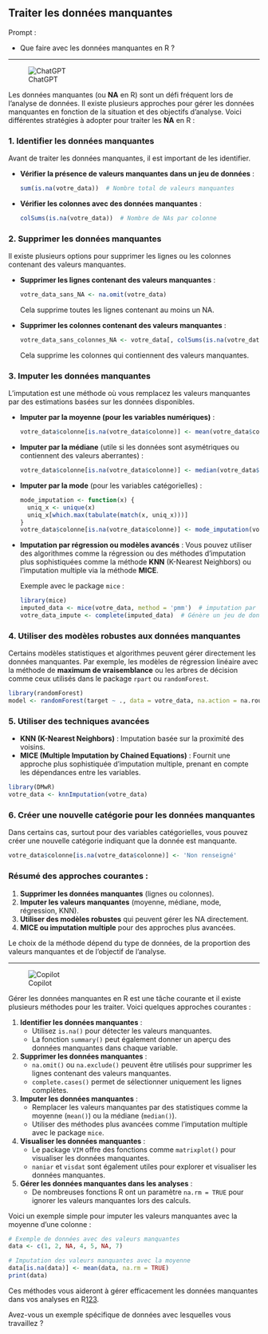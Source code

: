 ## Traiter les données manquantes

::: {.callout-note appearance="simple"}
Prompt : 

* Que faire avec les données manquantes en R ?

:::

----

![ChatGPT](../img/ChatGPT.PNG)

Les données manquantes (ou **NA** en R) sont un défi fréquent lors de l'analyse de données. Il existe plusieurs approches pour gérer les données manquantes en fonction de la situation et des objectifs d'analyse. Voici différentes stratégies à adopter pour traiter les **NA** en R :

### 1. **Identifier les données manquantes**
Avant de traiter les données manquantes, il est important de les identifier.

- **Vérifier la présence de valeurs manquantes dans un jeu de données** :
  ```R
  sum(is.na(votre_data))  # Nombre total de valeurs manquantes
  ```

- **Vérifier les colonnes avec des données manquantes** :
  ```R
  colSums(is.na(votre_data))  # Nombre de NAs par colonne
  ```

### 2. **Supprimer les données manquantes**
Il existe plusieurs options pour supprimer les lignes ou les colonnes contenant des valeurs manquantes.

- **Supprimer les lignes contenant des valeurs manquantes** :
  ```R
  votre_data_sans_NA <- na.omit(votre_data)
  ```

  Cela supprime toutes les lignes contenant au moins un NA.

- **Supprimer les colonnes contenant des valeurs manquantes** :
  ```R
  votre_data_sans_colonnes_NA <- votre_data[, colSums(is.na(votre_data)) == 0]
  ```

  Cela supprime les colonnes qui contiennent des valeurs manquantes.

### 3. **Imputer les données manquantes**
L’imputation est une méthode où vous remplacez les valeurs manquantes par des estimations basées sur les données disponibles.

- **Imputer par la moyenne (pour les variables numériques)** :
  ```R
  votre_data$colonne[is.na(votre_data$colonne)] <- mean(votre_data$colonne, na.rm = TRUE)
  ```

- **Imputer par la médiane** (utile si les données sont asymétriques ou contiennent des valeurs aberrantes) :
  ```R
  votre_data$colonne[is.na(votre_data$colonne)] <- median(votre_data$colonne, na.rm = TRUE)
  ```

- **Imputer par la mode** (pour les variables catégorielles) :
  ```R
  mode_imputation <- function(x) {
    uniq_x <- unique(x)
    uniq_x[which.max(tabulate(match(x, uniq_x)))]
  }
  votre_data$colonne[is.na(votre_data$colonne)] <- mode_imputation(votre_data$colonne)
  ```

- **Imputation par régression ou modèles avancés** :
  Vous pouvez utiliser des algorithmes comme la régression ou des méthodes d’imputation plus sophistiquées comme la méthode **KNN** (K-Nearest Neighbors) ou l’imputation multiple via la méthode **MICE**.

  Exemple avec le package `mice` :
  ```R
  library(mice)
  imputed_data <- mice(votre_data, method = 'pmm')  # imputation par "predictive mean matching"
  votre_data_impute <- complete(imputed_data)  # Génère un jeu de données complet
  ```

### 4. **Utiliser des modèles robustes aux données manquantes**
Certains modèles statistiques et algorithmes peuvent gérer directement les données manquantes. Par exemple, les modèles de régression linéaire avec la méthode de **maximum de vraisemblance** ou les arbres de décision comme ceux utilisés dans le package `rpart` ou `randomForest`.

```R
library(randomForest)
model <- randomForest(target ~ ., data = votre_data, na.action = na.roughfix)
```

### 5. **Utiliser des techniques avancées**
- **KNN (K-Nearest Neighbors)** : Imputation basée sur la proximité des voisins.
- **MICE (Multiple Imputation by Chained Equations)** : Fournit une approche plus sophistiquée d'imputation multiple, prenant en compte les dépendances entre les variables.

```R
library(DMwR)
votre_data <- knnImputation(votre_data)
```

### 6. **Créer une nouvelle catégorie pour les données manquantes**
Dans certains cas, surtout pour des variables catégorielles, vous pouvez créer une nouvelle catégorie indiquant que la donnée est manquante.

```R
votre_data$colonne[is.na(votre_data$colonne)] <- 'Non renseigné'
```

### Résumé des approches courantes :
1. **Supprimer les données manquantes** (lignes ou colonnes).
2. **Imputer les valeurs manquantes** (moyenne, médiane, mode, régression, KNN).
3. **Utiliser des modèles robustes** qui peuvent gérer les NA directement.
4. **MICE ou imputation multiple** pour des approches plus avancées.

Le choix de la méthode dépend du type de données, de la proportion des valeurs manquantes et de l'objectif de l'analyse.

----

![Copilot](../img/copilot.PNG)

Gérer les données manquantes en R est une tâche courante et il existe plusieurs méthodes pour les traiter. Voici quelques approches courantes :

1. **Identifier les données manquantes** :
   - Utilisez `is.na()` pour détecter les valeurs manquantes.
   - La fonction `summary()` peut également donner un aperçu des données manquantes dans chaque variable.

2. **Supprimer les données manquantes** :
   - `na.omit()` ou `na.exclude()` peuvent être utilisés pour supprimer les lignes contenant des valeurs manquantes.
   - `complete.cases()` permet de sélectionner uniquement les lignes complètes.

3. **Imputer les données manquantes** :
   - Remplacer les valeurs manquantes par des statistiques comme la moyenne (`mean()`) ou la médiane (`median()`).
   - Utiliser des méthodes plus avancées comme l'imputation multiple avec le package `mice`.

4. **Visualiser les données manquantes** :
   - Le package `VIM` offre des fonctions comme `matrixplot()` pour visualiser les données manquantes.
   - `naniar` et `visdat` sont également utiles pour explorer et visualiser les données manquantes.

5. **Gérer les données manquantes dans les analyses** :
   - De nombreuses fonctions R ont un paramètre `na.rm = TRUE` pour ignorer les valeurs manquantes lors des calculs.

Voici un exemple simple pour imputer les valeurs manquantes avec la moyenne d'une colonne :

```r
# Exemple de données avec des valeurs manquantes
data <- c(1, 2, NA, 4, 5, NA, 7)

# Imputation des valeurs manquantes avec la moyenne
data[is.na(data)] <- mean(data, na.rm = TRUE)
print(data)
```

Ces méthodes vous aideront à gérer efficacement les données manquantes dans vos analyses en R[1](https://sites.google.com/site/rgraphiques/home/2--ouvrir-des-bases-de-donnees/donnees-manquantes-absentes-ou-vides-sous-r)[2](https://delladata.fr/visualisation-donnees-manquantes/)[3](https://ichi.pro/fr/imputation-des-donnees-manquantes-avec-r-evaluation-avec-regression-lineaire-223743872282669).

Avez-vous un exemple spécifique de données avec lesquelles vous travaillez ?